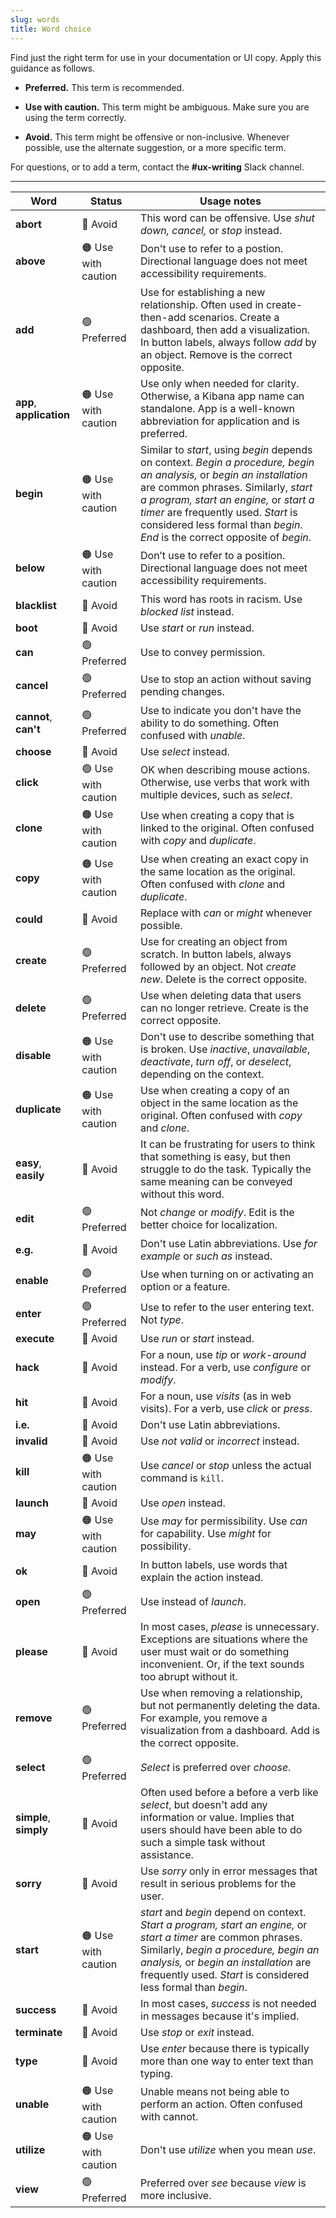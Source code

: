 ```yaml
---
slug: words
title: Word choice
---
```


Find just the right term for use in your documentation or UI copy. Apply this guidance as follows.

- **Preferred.**  This term is recommended.

- **Use with caution.**  This term might be ambiguous.
Make sure you are using the term correctly.

- **Avoid.** This term might be offensive or non-inclusive.
Whenever possible, use the alternate suggestion, or a more specific term.

For questions, or to add a term, contact the **#ux-writing** Slack channel.

---

| Word | Status | Usage notes |
| ------- | ------- | ------------ |
| **abort** | 🔴 Avoid | This word can be offensive. Use _shut down,_ _cancel,_ or _stop_ instead. |
| **above** | 🟠 Use with caution | Don't use to refer to a postion. Directional language does not meet accessibility requirements.|
| **add** | 🟢 Preferred | Use for establishing a new relationship.  Often used in create-then-add scenarios.  Create a dashboard, then add a visualization.  In button labels, always follow _add_ by an object.  Remove is the correct opposite. |
| **app**, **application**| 🟠 Use with caution | Use only when needed for clarity.  Otherwise, a Kibana app name can standalone.  App is a well-known abbreviation for application and is preferred. |
| **begin** | 🟠 Use with caution | Similar to _start_, using _begin_ depends on context. _Begin a procedure,_ _begin an analysis,_ or _begin an installation_ are common phrases. Similarly, _start a program,_ _start an engine,_ or _start a timer_ are frequently used.  _Start_ is considered less formal than _begin_. _End_ is the correct opposite of _begin_.|
| **below** | 🟠 Use with caution | Don’t use to refer to a position. Directional language does not meet accessibility requirements.|
| **blacklist** | 🔴 Avoid | This word has roots in racism. Use _blocked list_ instead. |
| **boot** | 🔴 Avoid | Use _start_ or _run_ instead. |
| **can** | 🟢 Preferred | Use to convey permission. |
| **cancel** | 🟢 Preferred | Use to stop an action without saving pending changes. |
| **cannot**, **can't** | 🟢 Preferred | Use to indicate you don't have the ability to do something.  Often confused with _unable_. |
| **choose** | 🔴 Avoid | Use _select_ instead. |
| **click** | 🟢 Use with caution | OK when describing mouse actions. Otherwise, use verbs that work with multiple devices, such as _select_.   |
| **clone** | 🟠 Use with caution | Use when creating a copy that is linked to the original. Often confused with _copy_ and _duplicate_. |
| **copy** | 🟠 Use with caution | Use when creating an exact copy in the same location as the original. Often confused with _clone_ and _duplicate_. |
| **could** | 🔴 Avoid | Replace with _can_ or _might_ whenever possible. |
| **create** | 🟢 Preferred | Use for creating an object from scratch. In button labels, always followed by an object.  Not _create new_.  Delete is the correct opposite. |
| **delete** | 🟢 Preferred | Use when deleting data that users can no longer retrieve.  Create is the correct opposite. |
| **disable** | 🟠 Use with caution | Don't use to describe something that is broken. Use _inactive_, _unavailable_, _deactivate_, _turn off_, or _deselect_, depending on the context.|
| **duplicate** | 🟠 Use with caution | Use when creating a copy of an object in the same location as the original.  Often confused with _copy_ and _clone_.  |
| **easy**, **easily** | 🔴 Avoid | It can be frustrating for users to think that something is easy, but then struggle to do the task. Typically the same meaning can be conveyed without this word.|
| **edit** | 🟢 Preferred | Not _change_ or _modify_. Edit is the better choice for localization. |
| **e.g.** | 🔴 Avoid | Don't use Latin abbreviations. Use _for example_ or _such as_ instead. |
| **enable** | 🟢 Preferred | Use when turning on or activating an option or a feature. |
| **enter** | 🟢 Preferred | Use to refer to the user entering text. Not _type_. |
| **execute** | 🔴 Avoid |Use _run_ or _start_ instead.|
| **hack** | 🔴 Avoid | For a noun, use _tip_ or _work-around_ instead. For a verb, use _configure_ or _modify_. |
| **hit** | 🔴 Avoid | For a noun, use _visits_ (as in web visits). For a verb, use _click_ or _press_.|
| **i.e.** | 🔴 Avoid | Don't use Latin abbreviations.|
| **invalid** | 🔴 Avoid | Use _not valid_ or _incorrect_ instead. |
| **kill** | 🟠 Use with caution | Use _cancel_ or _stop_ unless the actual command is `kill`. |
| **launch** | 🔴 Avoid | Use _open_ instead.  |
| **may** | 🟠 Use with caution | Use _may_ for permissibility. Use _can_ for capability. Use _might_ for possibility.  |
| **ok** | 🔴 Avoid | In button labels, use words that explain the action instead.  |
| **open** | 🟢 Preferred | Use instead of _launch_.  |
| **please** | 🔴 Avoid | In most cases, _please_ is unnecessary. Exceptions are situations where the user must wait or do something inconvenient. Or, if the text sounds too abrupt without it.  |
| **remove** | 🟢 Preferred | Use when removing a relationship, but not permanently deleting the data. For example, you remove a visualization from a dashboard. Add is the correct opposite. |
| **select** | 🟢 Preferred | _Select_ is preferred over _choose_. |
| **simple**, **simply** | 🔴 Avoid | Often used before a before a verb like _select_, but doesn't add any information or value. Implies that users should have been able to do such a simple task without assistance.|
| **sorry** | 🔴 Avoid | Use _sorry_ only in error messages that result in serious problems for the user. |
| **start** | 🟠 Use with caution | _start_ and _begin_ depend on context. _Start a program,_ _start an engine,_ or _start a timer_ are common phrases. Similarly, _begin a procedure,_ _begin an analysis,_ or _begin an installation_ are frequently used.  _Start_ is considered less formal than _begin_.|
| **success** | 🔴 Avoid | In most cases, _success_ is not needed in messages because it's implied.  |
| **terminate** | 🔴 Avoid | Use _stop_ or _exit_ instead.|
| **type** | 🔴 Avoid | Use _enter_ because there is typically more than one way to enter text than typing. |
| **unable** | 🟠 Use with caution | Unable means not being able to perform an action. Often confused with cannot.  |
| **utilize** | 🟠 Use with caution | Don't use _utilize_ when you mean _use_. |
| **view** | 🟢 Preferred | Preferred over _see_ because _view_ is more inclusive. |
